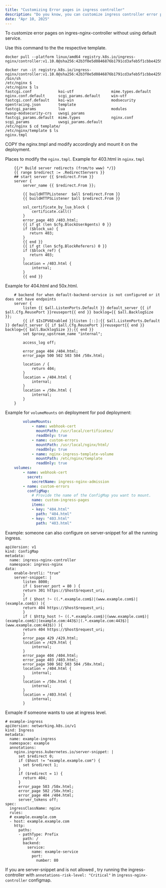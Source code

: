 ```yaml
---
title: "Customizing Error pages in ingress controller"
description: "Do you know, you can customize ingress controller error pages with using default service ?"
date: "Apr 10, 2025"
---
```


To customize error pages on ingres-nginx-controller without using default service.

Use this command to the the respective template.

```
docker pull --platform linux/amd64 registry.k8s.io/ingress-nginx/controller:v1.10.0@sha256:42b3f0e5d0846876b1791cd3afeb5f1cbbe4259d6f35651dcc1b5c980925379c

docker run -it registry.k8s.io/ingress-nginx/controller:v1.10.0@sha256:42b3f0e5d0846876b1791cd3afeb5f1cbbe4259d6f35651dcc1b5c980925379c /bin/sh
/etc/nginx $ 
/etc/nginx $ ls
fastcgi.conf            koi-utf                 mime.types.default      nginx.conf.default      scgi_params.default     win-utf
fastcgi.conf.default    koi-win                 modsecurity             opentracing.json        template
fastcgi_params          lua                     modules                 owasp-modsecurity-crs   uwsgi_params
fastcgi_params.default  mime.types              nginx.conf              scgi_params             uwsgi_params.default
/etc/nginx $ cd template/
/etc/nginx/template $ ls
nginx.tmpl
```

COPY the nginx.tmpl and modify accordingly and mount it on the deployment.

Places to modify the `nginx.tmpl`.
Example for 403.html in `nginx.tmpl`

```
    {{/* Build server redirects (from/to www) */}}
    {{ range $redirect := .RedirectServers }}
    ## start server {{ $redirect.From }}
    server {
        server_name {{ $redirect.From }};

        {{ buildHTTPListener  $all $redirect.From }}
        {{ buildHTTPSListener $all $redirect.From }}

        ssl_certificate_by_lua_block {
            certificate.call()
        }
        error_page 403 /403.html;
        {{ if gt (len $cfg.BlockUserAgents) 0 }}
        if ($block_ua) {
           return 403;
        }
        {{ end }}
        {{ if gt (len $cfg.BlockReferers) 0 }}
        if ($block_ref) {
           return 403;
        }
        location = /403.html {
            internal;
        }
        {{ end }}
```

Example for 404.html and 50x.html.
```
    # backend for when default-backend-service is not configured or it does not have endpoints
    server {
        listen {{ $all.ListenPorts.Default }} default_server {{ if $all.Cfg.ReusePort }}reuseport{{ end }} backlog={{ $all.BacklogSize }};
        {{ if $IsIPV6Enabled }}listen [::]:{{ $all.ListenPorts.Default }} default_server {{ if $all.Cfg.ReusePort }}reuseport{{ end }} backlog={{ $all.BacklogSize }};{{ end }}
        set $proxy_upstream_name "internal";

        access_log off;

        error_page 404 /404.html;
        error_page 500 502 503 504 /50x.html;

        location / {
            return 404;
        }
        location = /404.html {
            internal;
        }
        location = /50x.html {
            internal;
        }
    }
```


Example for `volumeMounts` on deployment for pod deployment:

```yaml
        volumeMounts:
            - name: webhook-cert
              mountPath: /usr/local/certificates/
              readOnly: true
            - name: custom-errors
              mountPath: /usr/local/nginx/html/
              readOnly: true
            - name: nginx-ingress-template-volume
              mountPath: /etc/nginx/template
              readOnly: true
    volumes:
        - name: webhook-cert
          secret:
            secretName: ingress-nginx-admission
        - name: custom-errors
          configMap:
            # Provide the name of the ConfigMap you want to mount.
            name: custom-ingress-pages
            items:
            - key: "404.html"
              path: "404.html"
            - key: "403.html"
              path: "403.html"
```

Example: someone can also configure on server-snippet for all the running ingress.

```
apiVersion: v1
kind: ConfigMap
metadata:
  name: ingress-nginx-controller
  namespace: ingress-nginx
data:
    enable-brotli: "true"
    server-snippet: |
        listen 8000;
        if ( $server_port = 80 ) {
        return 301 https://$host$request_uri;
        }
        if ( $host !~ ((.*.example.com$)|(www.example.com$)|(example.com$)) ){
        return 404 https://$host$request_uri;
        }
        if ( $http_host !~ ((.*.example.com$)|(www.example.com$)|(example.com$)|(example.com:443$)|(.*.example.com:443$)|(www.example.com:443$)) ){
        return 404 https://$host$request_uri;
        }
        error_page 429 /429.html;
        location = /429.html {
            internal;
        }
        error_page 404 /404.html;
        error_page 403 /403.html;
        error_page 500 502 503 504 /50x.html;
        location = /404.html {
            internal;
        }
        location = /50x.html {
            internal;
        }
        location = /403.html {
            internal;
        }
```

Exmaple if someone wants to use at ingress level.

```
# example-ingress
apiVersion: networking.k8s.io/v1
kind: Ingress
metadata:
  name: example-ingress
  namespace: example
  annotations:
    nginx.ingress.kubernetes.io/server-snippet: |
      set $redirect 0;
      if ($host != "example.example.com") {
        set $redirect 1;
      }
      if ($redirect = 1) {
        return 404;
      }
      error_page 503 /50x.html;
      error_page 502 /50x.html;
      error_page 404 /404.html;
      server_tokens off;
spec:
  ingressClassName: nginx
  rules:
  # example.example.com
  - host: example.example.com
    http:
      paths:
      - pathType: Prefix
        path: /
        backend:
          service:
            name: example-service
            port:
              number: 80
```

If you are server-snippet and is not allowed , try running the ingress-controller with `annotations-risk-level: "Critical"` in `ingress-nginx-controller` configmap.